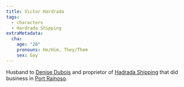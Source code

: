 ```yaml
---
title: Victor Hardrada
tags:
  - characters
  - Hardrada Shipping
extraMetadata:
  cha:
    age: "28"
    pronouns: He/Him, They/Them
    sex: Gay
---
```


Husband to [Denise Dubois](./denise-dubois.mdx) and proprietor of
[Hadrada Shipping](../organizations/hardrada-shipping.mdx) that did business in
[Port Rainoso](../locations/port-rainoso.mdx).
